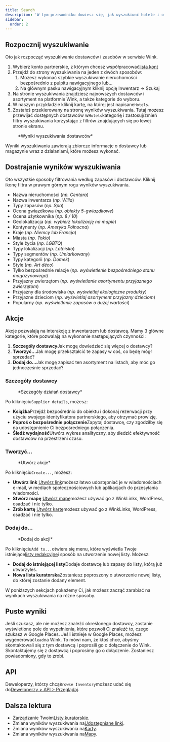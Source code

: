 ```yaml
---
title: Search
description: 'W tym przewodniku dowiesz się, jak wyszukiwać hotele i oferty.'
sidebar:
  order: 2
---
```


## Rozpocznij wyszukiwanie

Oto jak rozpocząć wyszukiwanie dostawców i zasobów w serwisie Wink.

1. Wybierz konto partnerskie, z którym chcesz współpracować[lista kont](https://studio.wink.travel/company/list)
2. Przejdź do strony wyszukiwania na jeden z dwóch sposobów:
   1. Możesz wykonać szybkie wyszukiwanie nieruchomości bezpośrednio z pulpitu nawigacyjnego lub...
   2. Na głównym pasku nawigacyjnym kliknij opcję Inwentarz → Szukaj
3. Na stronie wyszukiwania znajdziesz najnowszych dostawców i asortyment na platformie Wink, a także kategorie do wyboru.
4. W naszym przykładzie kliknij kartę, na której jest napisane`Hotels`.
5. Zostałeś przekierowany na stronę wyników wyszukiwania. Tutaj możesz przewijać dostępnych dostawców w`Hotels`kategorię i zastosuj/zmień filtry wyszukiwania korzystając z filtrów znajdujących się po lewej stronie ekranu.

<figure>
  <CloudinaryImage width="700" height="570" resize="scale" quality="best" alt="Wyniki wyszukiwania" src="academy/search-results" errorImage="noimage_opaque_nyrtl0.png" />

  <figcaption>*Wyniki wyszukiwania dostawców*</figcaption>
</figure>


Wyniki wyszukiwania zawierają zbiorcze informacje o dostawcy lub magazynie wraz z działaniami, które możesz wykonać.

## Dostrajanie wyników wyszukiwania

Oto wszystkie sposoby filtrowania według zapasów i dostawców. Kliknij ikonę filtra w prawym górnym rogu wyników wyszukiwania.

* Nazwa nieruchomości (*np. Centara*)
* Nazwa inwentarza (*np. Willa*)
* Typy zapasów (*np. Spa*)
* Ocena gwiazdkowa (*np. obiekty 5-gwiazdkowe*)
* Ocena użytkownika (*np. 8 / 10*)
* Geolokalizacja (*np. wybierz lokalizację na mapie*)
* Kontynenty (*np. Ameryka Północna*)
* Kraje (*np. Niemcy lub Francja*)
* Miasta (*np. Tokio*)
* Style życia (*np. LGBTQ*)
* Typy lokalizacji (*np. Lotnisko*)
* Typy segmentów (*np. Umiarkowany*)
* Typy kategorii (*np. Domek*)
* Style (*np. Art déco*)
* Tylko bezpośrednie relacje (*np. wyświetlenie bezpośredniego stanu magazynowego*)
* Przyjazny zwierzętom (*np. wyświetlanie asortymentu przyjaznego zwierzętom*)
* Przyjazny dla środowiska (*np. wyświetlaj ekologiczne produkty*)
* Przyjazne dzieciom (*np. wyświetlaj asortyment przyjazny dzieciom*)
* Popularny (*np. wyświetlanie zapasów o dużej wartości*)

## Akcje

Akcje pozwalają na interakcję z inwentarzem lub dostawcą. Mamy 3 główne kategorie, które pozwalają na wykonanie następujących czynności:

1. **Szczegóły dostawcy**Jak mogę dowiedzieć się więcej o dostawcy?
2. **Tworzyć...**&#x4A;ak mogę przekształcić te zapasy w coś, co będę mógł sprzedać?
3. **Dodaj do...**&#x4A;ak mogę zapisać ten asortyment na listach, aby móc go jednocześnie sprzedać?

### Szczegóły dostawcy

<figure>
  <CloudinaryImage width="350" height="190" resize="scale" quality="best" alt="Szczegóły dostawcy" src="academy/supplier-details" errorImage="noimage_opaque_nyrtl0.png" />

  <figcaption>*Szczegóły działań dostawcy*</figcaption>
</figure>


Po kliknięciu`Supplier details`, możesz:

* **Książka**Przejdź bezpośrednio do obiektu i dokonaj rezerwacji przy użyciu swojego identyfikatora partnerskiego, aby otrzymać prowizję.
* **Poproś o bezpośrednie połączenie**Zapytaj dostawcę, czy zgodziłby się na udostępnienie Ci bezpośredniego połączenia.
* **Śledź wydajność**Utwórz wykres analityczny, aby śledzić efektywność dostawców na przestrzeni czasu.

### Tworzyć...

<figure>
  <CloudinaryImage width="350" height="238" resize="scale" quality="best" alt="Akcje" src="academy/inventory-actions" errorImage="noimage_opaque_nyrtl0.png" />

  <figcaption>*Utwórz akcje*</figcaption>
</figure>


Po kliknięciu`Create...`, możesz:

* **Utwórz link** [Utwórz link](/studio/shareable-links)możesz łatwo udostępniać je w wiadomościach e-mail, w mediach społecznościowych lub aplikacjach do przesyłania wiadomości.
* **Stwórz mapę** [Utwórz mapę](/studio/maps)możesz używać go z WinkLinks, WordPress, osadzać i nie tylko.
* **Zrób kartę** [Utwórz kartę](/studio/cards)możesz używać go z WinkLinks, WordPress, osadzać i nie tylko.

### Dodaj do...

<figure>
  <CloudinaryImage width="350" height="203" resize="scale" quality="best" alt="Akcje" src="academy/add-to" errorImage="noimage_opaque_nyrtl0.png" />

  <figcaption>*Dodaj do akcji*</figcaption>
</figure>


Po kliknięciu`Add to...`otwiera się menu, które wyświetla Twoje istniejące[listy redakcyjne](/studio/curated-lists)i sposób na utworzenie nowej listy. Możesz:

* **Dodaj do istniejącej listy**Dodaje dostawcę lub zapasy do listy, którą już utworzyłeś.
* **Nowa lista kuratorska**Zostaniesz poproszony o utworzenie nowej listy, do której zostanie dodany element.

W poniższych sekcjach pokażemy Ci, jak możesz zacząć zarabiać na wynikach wyszukiwania na różne sposoby.

## Puste wyniki

Jeśli szukasz, ale nie możesz znaleźć określonego dostawcy, zostanie wyświetlone pole do wypełnienia, które pozwoli Ci znaleźć to, czego szukasz w Google Places. Jeśli istnieje w Google Places, możesz wygenerować`lead`na Wink.
To mówi nam, że ktoś chce, abyśmy skontaktowali się z tym dostawcą i poprosili go o dołączenie do Wink. Skontaktujemy się z dostawcą i poprosimy go o dołączenie. Zostaniesz powiadomiony, gdy to zrobi.

## API

Deweloperzy, którzy chcą`Browse Inventory`możesz udać się do[Deweloperzy > API > Przeglądaj](/developers/apis/#browse-api).

## Dalsza lektura

* Zarządzanie Twoim[Listy kuratorskie](/studio/curated-lists).
* Zmiana wyników wyszukiwania na[Udostępniane linki](/studio/shareable-links).
* Zmiana wyników wyszukiwania na[Karty](/studio/cards).
* Zmiana wyników wyszukiwania na[Mapy](/studio/maps).

